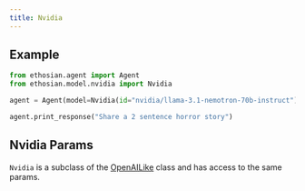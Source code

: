 ```yaml
---
title: Nvidia
---
```


## Example

<CodeGroup>

```python agent.py
from ethosian.agent import Agent
from ethosian.model.nvidia import Nvidia

agent = Agent(model=Nvidia(id="nvidia/llama-3.1-nemotron-70b-instruct"), markdown=True)

agent.print_response("Share a 2 sentence horror story")
```

</CodeGroup>

## Nvidia Params

<Snippet file="model-nvda-params.mdx" />

`Nvidia` is a subclass of the [OpenAILike](/reference/model/openai-like) class and has access to the same params.

